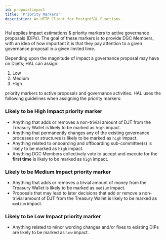 ```yaml
---
id: proposalimpact
title: 'Priority Markers'
description: An HTTP Client for PostgreSQL Functions.
---
```


Hal applies impact estimations & priority markers to active governance proposals (DIPs). The goal of these markers is to provide DGC Members, 
with an idea of how important it is that they pay attention to a given governance proposal in a given limited time.

Depending upon the magnitude of impact a governance proposal may have on Dijets; HAL can assign: 

1. Low
1. Medium
1. High

priority markers to active proposals and governance activities. HAL uses the following guidelines when assigning the priority markers:

### Likely to be High Impact priority marker

* Anything that adds or removes a non-trivial amount of DJT from the Treasury Wallet is likely to be marked as `high` impact.
* Anything that permanently changes any of the existing governance processes or structures is likely to be marked as `high` impact.
* Anything related to onboarding and offboarding sub-committee(s) is likely to be marked as `high` impact.
* Anything DGC Members collectively vote to accept and execute for the **first time** is likely to be marked as `high` impact.

### Likely to be Medium Impact priority marker

* Anything that adds or removes a trivial amount of money from the Treasury Wallet is likely to be marked as `medium` impact.
* Proposals that may lead to later decisions that add or remove a non-trivial amount of DJT from the Treasury Wallet is likely to be marked as `medium` impact.

### Likely to be Low Impact priority marker

* Anything related to minor wording changes and/or fixes to existing DIPs are likely to be marked as `low` impact.